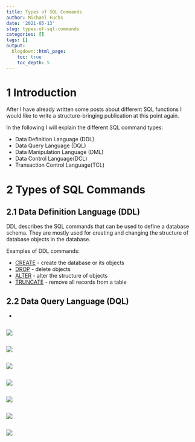 ```yaml
---
title: Types of SQL Commands
author: Michael Fuchs
date: '2021-05-13'
slug: types-of-sql-commands
categories: []
tags: []
output:
  blogdown::html_page:
    toc: true
    toc_depth: 5
---
```




# 1 Introduction

After I have already written some posts about different SQL functions I would like to write a structure-bringing publication at this point again. 

In the following I will explain the different SQL command types:

+ Data Definition Language (DDL)
+ Data Query Language (DQL) 
+ Data Manipulation Language (DML)
+ Data Control Language(DCL)
+ Transaction Control Language(TCL)


# 2 Types of SQL Commands


## 2.1 Data Definition Language (DDL)

DDL describes the SQL commands that can be used to define a database schema. They are mostly used for creating and changing the structure of database objects in the database. 

Examples of DDL commands:

+ [CREATE](https://michael-fuchs-sql.netlify.app/2021/03/07/create-a-database/#create-a-new-table) - create the database or its objects
+ [DROP](https://michael-fuchs-sql.netlify.app/2021/03/07/create-a-database/#delete-the-whole-table) - delete objects 
+ [ALTER](https://michael-fuchs-sql.netlify.app/2021/03/10/create-a-1-1-relationship/#connecting-the-two-tables) - alter the structure of objects
+ [TRUNCATE](https://michael-fuchs-sql.netlify.app/2021/03/07/create-a-database/#delete-the-entire-content) - remove all records from a table



## 2.2 Data Query Language (DQL)



+ []()








```r

```

![](/post/2021-05-13-types-of-sql-commands_files/p21p.png)



```r

```

![](/post/2021-05-13-types-of-sql-commands_files/p21p.png)




```r

```

![](/post/2021-05-13-types-of-sql-commands_files/p21p.png)




```r

```

![](/post/2021-05-13-types-of-sql-commands_files/p21p.png)




```r

```

![](/post/2021-05-13-types-of-sql-commands_files/p21p.png)




```r

```

![](/post/2021-05-13-types-of-sql-commands_files/p21p.png)












```r

```

![](/post/2021-05-13-types-of-sql-commands_files/p21p.png)
























